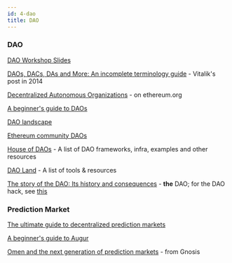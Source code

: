 ```yaml
---
id: 4-dao
title: DAO
---
```


### DAO

[DAO Workshop Slides](https://docs.google.com/presentation/d/1V_zOnRktComzMH2KLVEZhr-jMpDHB_ftrTPZ1JS2eCg/edit?usp=sharing)

[DAOs, DACs, DAs and More: An incomplete terminology guide](https://blog.ethereum.org/2014/05/06/daos-dacs-das-and-more-an-incomplete-terminology-guide/) - Vitalik's post in 2014

[Decentralized Autonomous Organizations](https://ethereum.org/en/dao/) - on ethereum.org

[A beginner's guide to DAOs](https://linda.mirror.xyz/Vh8K4leCGEO06_qSGx-vS5lvgUqhqkCz9ut81WwCP2o)

[DAO landscape](https://coopahtroopa.mirror.xyz/_EDyn4cs9tDoOxNGZLfKL7JjLo5rGkkEfRa_a-6VEWw)

[Ethereum community DAOs](https://ethereum.org/en/community/get-involved/#decentralized-autonomous-organizations-daos)

[House of DAOs](https://wiki.metagame.wtf/docs/great-houses/house-of-daos) - A list of DAO frameworks, infra, examples and other resources

[DAO Land](https://airtable.com/shrkpBI0J2fJouQAc/tblrRAo87h2d7fVqi/viw8mhA2qjKmbGyrS) - A list of tools & resources

[The story of the DAO: Its history and consequences](https://medium.com/swlh/the-story-of-the-dao-its-history-and-consequences-71e6a8a551ee) - **the** DAO; for the DAO hack, see [this](https://blog.ethereum.org/2016/06/17/critical-update-re-dao-vulnerability/)

### Prediction Market

[The ultimate guide to decentralized prediction markets](https://augur.net/blog/prediction-markets/)

[A beginner's guide to Augur](https://augur.net/blog/beginners-guide/)

[Omen and the next generation of prediction markets](https://blog.gnosis.pm/omen-and-the-next-generation-of-prediction-markets-2e7a2dd604e) - from Gnosis